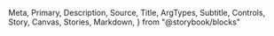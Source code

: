  Meta,
  Primary,
  Description,
  Source,
  Title,
  ArgTypes,
  Subtitle,
  Controls,
  Story,
  Canvas,
  Stories,
  Markdown,
} from "@storybook/blocks"

<Meta of={MapTooltip} />

<Title />

<Description of={MapTooltip} />

```tsx
import { MapTooltip } from "@einride/ui-maps"
```

## Basic

<Description of={MapTooltip.Basic} />

<Canvas of={MapTooltip.Basic} sourceState="hidden" />

<Controls of={MapTooltip.Basic} />
